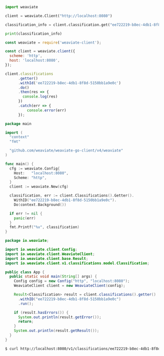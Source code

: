 
<Tabs groupId="languages">
<TabItem value="py" label="Python">

```python
import weaviate

client = weaviate.Client("http://localhost:8080")

classification_info = client.classification.get("ee722219-b8ec-4db1-8f8d-5150bb1a9e0c")

print(classification_info)
```

</TabItem>
<TabItem value="js" label="JavaScript">

```js
const weaviate = require('weaviate-client');

const client = weaviate.client({
  scheme: 'http',
  host: 'localhost:8080',
});

client.classifications
      .getter()
      .withId('ee722219-b8ec-4db1-8f8d-5150bb1a9e0c')
      .do()
      .then(res => {
        console.log(res)
      })
      .catch(err => {
          console.error(err)
      });
```

</TabItem>
<TabItem value="go" label="Go">

```go
package main

import (
  "context"
  "fmt"

  "github.com/weaviate/weaviate-go-client/v4/weaviate"
)

func main() {
  cfg := weaviate.Config{
    Host:   "localhost:8080",
    Scheme: "http",
  }
  client := weaviate.New(cfg)

  classification, err := client.Classifications().Getter().
    WithID("ee722219-b8ec-4db1-8f8d-5150bb1a9e0c").
    Do(context.Background())

  if err != nil {
    panic(err)
  }
  fmt.Printf("%v", classification)
}
```

</TabItem>
<TabItem value="java" label="Java">

```java
package io.weaviate;

import io.weaviate.client.Config;
import io.weaviate.client.WeaviateClient;
import io.weaviate.client.base.Result;
import io.weaviate.client.v1.classifications.model.Classification;

public class App {
  public static void main(String[] args) {
    Config config = new Config("http", "localhost:8080");
    WeaviateClient client = new WeaviateClient(config);

    Result<Classification> result = client.classifications().getter()
      .withID("ee722219-b8ec-4db1-8f8d-5150bb1a9e0c")
      .run();

    if (result.hasErrors()) {
      System.out.println(result.getError());
      return;
    }
    System.out.println(result.getResult());
  }
}
```

</TabItem>
<TabItem value="curl" label="Curl">

```bash
$ curl http://localhost:8080/v1/classifications/ee722219-b8ec-4db1-8f8d-5150bb1a9e0c
```

</TabItem>
</Tabs>